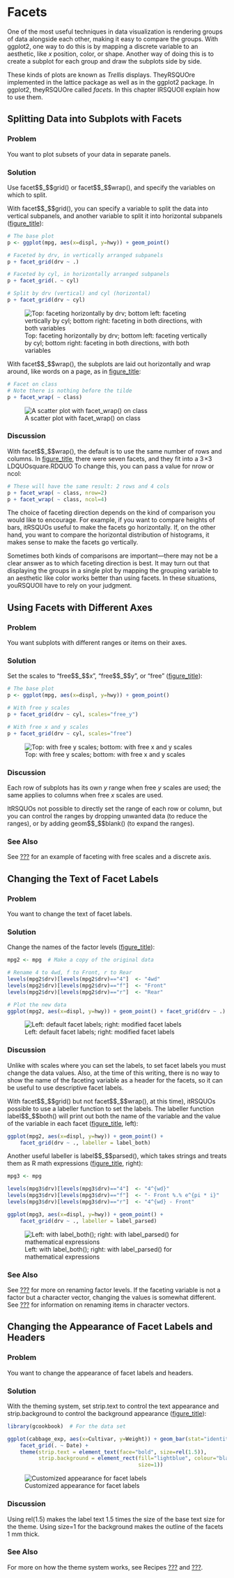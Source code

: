 Facets {#CHAPTER_FACET}
======

One of the most useful techniques in data visualization is rendering
groups of data alongside each other, making it easy to compare the
groups. With ggplot2, one way to do this is by mapping a discrete
variable to an aesthetic, like *x* position, color, or shape. Another
way of doing this is to create a subplot for each group and draw the
subplots side by side.

These kinds of plots are known as *Trellis* displays. TheyRSQUOre
implemented in the lattice package as well as in the ggplot2 package. In
ggplot2, theyRSQUOre called *facets*. In this chapter IRSQUOll explain
how to use them.

Splitting Data into Subplots with Facets {#RECIPE_FACET_BASIC}
----------------------------------------

### Problem {#_problem_99}

You want to plot subsets of your data in separate panels.

### Solution {#_solution_99}

Use facet\$\$\_\$\$grid() or facet\$\$\_\$\$wrap(), and specify the
variables on which to split.

With facet\$\$\_\$\$grid(), you can specify a variable to split the data
into vertical subpanels, and another variable to split it into
horizontal subpanels ([figure\_title](#FIG_FACET_FACET_GRID)):

```r
# The base plot
p <- ggplot(mpg, aes(x=displ, y=hwy)) + geom_point()

# Faceted by drv, in vertically arranged subpanels
p + facet_grid(drv ~ .)

# Faceted by cyl, in horizontally arranged subpanels
p + facet_grid(. ~ cyl)

# Split by drv (vertical) and cyl (horizontal)
p + facet_grid(drv ~ cyl)
```

![Top: faceting horizontally by drv; bottom left: faceting vertically by
cyl; bottom right: faceting in both directions, with both
variables](figs/rgcb_1101.png)

With facet\$\$\_\$\$wrap(), the subplots are laid out horizontally and
wrap around, like words on a page, as in
[figure\_title](#FIG_FACET_FACET_WRAP):

```r
# Facet on class
# Note there is nothing before the tilde
p + facet_wrap( ~ class)
```

![A scatter plot with facet\_wrap() on class](figs/rgcb_1102.png)

### Discussion {#_discussion_92}

With facet\$\$\_\$\$wrap(), the default is to use the same number of
rows and columns. In [figure\_title](#FIG_FACET_FACET_WRAP), there were
seven facets, and they fit into a 3 ×3 LDQUOsquare.RDQUO To change this,
you can pass a value for nrow or ncol:

```r
# These will have the same result: 2 rows and 4 cols
p + facet_wrap( ~ class, nrow=2)
p + facet_wrap( ~ class, ncol=4)
```

The choice of faceting direction depends on the kind of comparison you
would like to encourage. For example, if you want to compare heights of
bars, itRSQUOs useful to make the facets go horizontally. If, on the
other hand, you want to compare the horizontal distribution of
histograms, it makes sense to make the facets go vertically.

Sometimes both kinds of comparisons are important—there may not be a
clear answer as to which faceting direction is best. It may turn out
that displaying the groups in a single plot by mapping the grouping
variable to an aesthetic like color works better than using facets. In
these situations, youRSQUOll have to rely on your judgment.

Using Facets with Different Axes {#RECIPE_FACET_FREE}
--------------------------------

### Problem {#_problem_100}

You want subplots with different ranges or items on their axes.

### Solution {#_solution_100}

Set the scales to "free\$\$\_\$\$x", "free\$\$\_\$\$y", or "free"
([figure\_title](#FIG_FACET_FACET_FREE)):

```r
# The base plot
p <- ggplot(mpg, aes(x=displ, y=hwy)) + geom_point()

# With free y scales
p + facet_grid(drv ~ cyl, scales="free_y")

# With free x and y scales
p + facet_grid(drv ~ cyl, scales="free")
```

![Top: with free y scales; bottom: with free x and y
scales](figs/rgcb_1103.png)

### Discussion {#_discussion_93}

Each row of subplots has its own *y* range when free *y* scales are
used; the same applies to columns when free *x* scales are used.

ItRSQUOs not possible to directly set the range of each row or column,
but you can control the ranges by dropping unwanted data (to reduce the
ranges), or by adding geom\$\$\_\$\$blank() (to expand the ranges).

### See Also {#_see_also_64}

See [???](#RECIPE_BAR_GRAPH_DOT_PLOT) for an example of faceting with
free scales and a discrete axis.

Changing the Text of Facet Labels {#RECIPE_FACET_LABEL_TEXT}
---------------------------------

### Problem {#_problem_101}

You want to change the text of facet labels.

### Solution {#_solution_101}

Change the names of the factor levels
([figure\_title](#FIG_FACET_LABEL_TEXT)):

```r
mpg2 <- mpg  # Make a copy of the original data

# Rename 4 to 4wd, f to Front, r to Rear
levels(mpg2$drv)[levels(mpg2$drv)=="4"]  <- "4wd"
levels(mpg2$drv)[levels(mpg2$drv)=="f"]  <- "Front"
levels(mpg2$drv)[levels(mpg2$drv)=="r"]  <- "Rear"

# Plot the new data
ggplot(mpg2, aes(x=displ, y=hwy)) + geom_point() + facet_grid(drv ~ .)
```

![Left: default facet labels; right: modified facet
labels](figs/rgcb_1104.png)

### Discussion {#_discussion_94}

Unlike with scales where you can set the labels, to set facet labels you
must change the data values. Also, at the time of this writing, there is
no way to show the name of the faceting variable as a header for the
facets, so it can be useful to use descriptive facet labels.

With facet\$\$\_\$\$grid() but not facet\$\$\_\$\$wrap(), at this time),
itRSQUOs possible to use a labeller function to set the labels. The
labeller function label\$\$\_\$\$both() will print out both the name of
the variable and the value of the variable in each facet
([figure\_title](#FIG_FACET_LABEL_TEXT_LABELLER), left):

```r
ggplot(mpg2, aes(x=displ, y=hwy)) + geom_point() +
    facet_grid(drv ~ ., labeller = label_both)
```

Another useful labeller is label\$\$\_\$\$parsed(), which takes strings
and treats them as R math expressions
([figure\_title](#FIG_FACET_LABEL_TEXT_LABELLER), right):

```r
mpg3 <- mpg

levels(mpg3$drv)[levels(mpg3$drv)=="4"]  <- "4^{wd}"
levels(mpg3$drv)[levels(mpg3$drv)=="f"]  <- "- Front %.% e^{pi * i}"
levels(mpg3$drv)[levels(mpg3$drv)=="r"]  <- "4^{wd} - Front"

ggplot(mpg3, aes(x=displ, y=hwy)) + geom_point() +
    facet_grid(drv ~ ., labeller = label_parsed)
```

![Left: with label\_both(); right: with label\_parsed() for mathematical
expressions](figs/rgcb_1105.png)

### See Also {#_see_also_65}

See [???](#RECIPE_DATAPREP_FACTOR_RENAME) for more on renaming factor
levels. If the faceting variable is not a factor but a character vector,
changing the values is somewhat different. See
[???](#RECIPE_DATAPREP_CHARACTER_RENAME) for information on renaming
items in character vectors.

Changing the Appearance of Facet Labels and Headers {#RECIPE_FACET_LABEL_APPEARANCE}
---------------------------------------------------

### Problem {#_problem_102}

You want to change the appearance of facet labels and headers.

### Solution {#_solution_102}

With the theming system, set strip.text to control the text appearance
and strip.background to control the background appearance
([figure\_title](#FIG_FACET_LABEL_APPEARANCE)):

```r
library(gcookbook)  # For the data set

ggplot(cabbage_exp, aes(x=Cultivar, y=Weight)) + geom_bar(stat="identity") +
    facet_grid(. ~ Date) +
    theme(strip.text = element_text(face="bold", size=rel(1.5)),
          strip.background = element_rect(fill="lightblue", colour="black",
                                          size=1))
```

![Customized appearance for facet labels](figs/rgcb_1106.png)

### Discussion {#_discussion}

Using rel(1.5) makes the label text 1.5 times the size of the base text
size for the theme. Using size=1 for the background makes the outline of
the facets 1 mm thick.

### See Also {#_see_also_66}

For more on how the theme system works, see Recipes
[???](#RECIPE_APPEARANCE_THEME) and
[???](#RECIPE_APPEARANCE_THEME_MODIFY).
